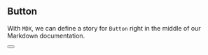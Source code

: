 

<Meta title="shared/Button" component={Button} />

## Button

With `MDX`, we can define a story for `Button` right in the middle of our Markdown documentation.

<Canvas>
    <Story name="Button">
        <Button/>
    </Story>
</Canvas>